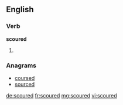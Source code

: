 ==English==

===Verb===
'''scoured'''

# {{past of|scour}}

===Anagrams===
* [[coursed#English|coursed]]
* [[sourced#English|sourced]]

[[de:scoured]]
[[fr:scoured]]
[[mg:scoured]]
[[vi:scoured]]